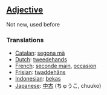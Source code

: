 ==[[Adjective]]==

Not new, used before

===Translations===
*[[Catalan]]: [[segona mà]]
*[[Dutch]]: [[tweedehands]]
*[[French]]: [[seconde main]], [[occasion]]
*[[Frisian]]: [[twaddehâns]]
*[[Indonesian]]: [[bekas]]
*[[Japanese]]: [[中古]] (ちゅうこ, chuuko)